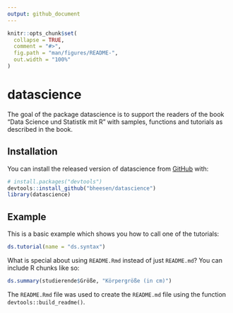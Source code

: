 ---
output: github_document
---

<!-- README.md is generated from README.Rmd. Please edit that file -->

```{r, include = FALSE}
knitr::opts_chunk$set(
  collapse = TRUE,
  comment = "#>",
  fig.path = "man/figures/README-",
  out.width = "100%"
)
```

# datascience

<!-- badges: start -->
<!-- badges: end -->

The goal of the package datascience is to support the readers of the book "Data Science und Statistik mit R" with samples, functions and tutorials as described in the book.

## Installation

You can install the released version of datascience from [GitHub](https://github.com/) with:

``` r
# install.packages("devtools")
devtools::install_github("bheesen/datascience")
library(datascience)
```
## Example

This is a basic example which shows you how to call one of the tutorials:

```{r tutorial}
ds.tutorial(name = "ds.syntax")
```

What is special about using `README.Rmd` instead of just `README.md`? You can include R chunks like so:

```{r studierende}
ds.summary(studierende$Größe, "Körpergröße (in cm)")
```

The `README.Rmd` file was used to create the `README.md` file using the function `devtools::build_readme()`.
